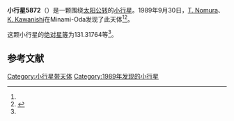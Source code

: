 {{Infobox planet
| bgcolour = #FFFFC0
| name = 5872 Sugano
| symbol = 
| image = 
| caption = 
| discovery = yes
| discovery_ref = 
| discoverer = [[T._Nomura|T. Nomura]]、[[K._Kawanishi|K. Kawanishi]]
| discovery_site = [[Minami-Oda|Minami-Oda]] 
| discovered = 1989年9月30日
| designations = yes
| mp_name = 
| named_after = 
| alt_names = 1989 SL/ 1972 RN1
| mp_category = [[主带小行星|主带小行星]]
| orbit_ref = <ref name="a">[http://ssd.jpl.nasa.gov/sbdb.cgi?sstr=5872 5872 Sugano] {{Wayback|url=http://ssd.jpl.nasa.gov/sbdb.cgi?sstr=5872 |date=20110609185616 }}，小行星數據庫瀏覽器（JPL Small-Body Database Browser）－[[美国国家航空航天局|美国国家航空航天局]]喷气推进实验室</ref>
| epoch = 2456400.5 (2013年4月18日更新)
| aphelion = {{convert|2.5470014|AU|km|3|abbr=on|lk=out}}
| perihelion = {{convert|1.9508174|AU|km|3|abbr=on}}
| semimajor = {{convert|2.2489094|AU|km|3|abbr=on}}
| eccentricity = 0.1325496
| period = 1231.845843 [[日|日]]<br />3.37[[儒略年|儒略年]]
| avg_speed = 
| inclination = 6.61135
| asc_node = 242.42879
| mean_anomaly = 
| arg_peri = 131.31764
| satellites = 
| physical_characteristics = yes
| dimensions = 
| mass = 
| density = 
| surface_grav = 
| escape_velocity = 
| sidereal_day = 
| axial_tilt = 
| pole_ecliptic_lat = 
| pole_ecliptic_lon = 
| albedo = 
| temperatures= 
| temp_name1 = 
| mean_temp_1 = 
| max_temp_1 = 
| temp_name2 = 
| max_temp_2 = 
| spectral_type = 
| abs_magnitude = 131.31764
}}

'''小行星5872'''（{{lang-en|5872 Sugano}}）是一颗围绕[[太阳|太阳]][[公转|公转]]的[[小行星|小行星]]。1989年9月30日，[[T._Nomura|T. Nomura]]、[[K._Kawanishi|K. Kawanishi]]在Minami-Oda发现了此天体<ref name="a" /><ref>{{cite news|title=小行星列表|url=http://cfa-www.harvard.edu/iau/lists/NumberedMPs.txt|accessdate=2013-07-08|newspaper=哈佛大学|archive-date=2008-05-17|archive-url=https://web.archive.org/web/20080517010638/http://cfa-www.harvard.edu/iau/lists/NumberedMPs.txt|dead-url=no}}</ref>。

这颗小行星的[[绝对星等|绝对星等]]为131.31764等<ref name="a" />。

==参考文献==
{{reflist}}
{{Minor Planet Number|[[小行星5871|小行星5871]]|[[小行星5873|小行星5873]]}}

{{小天体}}

[[Category:小行星带天体|Category:小行星带天体]]
[[Category:1989年发现的小行星|Category:1989年发现的小行星]]

{{asteroid-stub}}